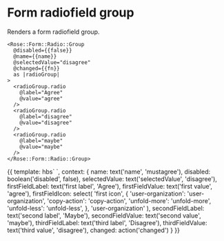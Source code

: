 
<Meta title="Rose|Form/Radio/Group" component="Form/Radio/Group" />

# Form radiofield group

Renders a form radiofield group.

```htmlbars
<Rose::Form::Radio::Group
  @disabled={{false}}
  @name={{name}}
  @selectedValue="disagree"
  @changed={{fn}}
  as |radioGroup|
>
  <radioGroup.radio
    @label="Agree"
    @value="agree"
  />
  <radioGroup.radio
    @label="disagree"
    @value="disagree"
  />
  <radioGroup.radio
    @label="maybe"
    @value="maybe"
  />
</Rose::Form::Radio::Group>
```
<Preview>
  <Story name="Basic" height="10rem">{{
  template: hbs`
    <Rose::Form::Radio::Group
      @disabled={{disabled}}
      @name={{name}}
      @selectedValue={{selectedValue}}
      @changed={{changed}}
      as |radioGroup|
    >
      <radioGroup.radio
        @label={{firstFieldLabel}}
        @value={{firstFieldValue}}
        @icon={{firstFieldIcon}}
      />
      <radioGroup.radio
        @label={{secondFieldLabel}}
        @value={{secondFieldValue}}
      />
      <radioGroup.radio
        @label={{thirdFieldLabel}}
        @value={{thirdFieldValue}}
      />
    </Rose::Form::Radio::Group>
  `,
  context: {
    name: text('name', 'mustagree'),
    disabled: boolean('disabled', false),
    selectedValue: text('selectedValue', 'disagree'),
    firstFieldLabel: text('first label', 'Agree'),
    firstFieldValue: text('first value', 'agree'),
    firstFieldIcon: select(
      'first icon',
      {
        'user-organization': 'user-organization',
        'copy-action': 'copy-action',
        'unfold-more': 'unfold-more',
        'unfold-less': 'unfold-less',
      },
      'user-organization'
    ),
    secondFieldLabel: text('second label', 'Maybe'),
    secondFieldValue: text('second value', 'maybe'),
    thirdFieldLabel: text('third label', 'Disagree'),
    thirdFieldValue: text('third value', 'disagree'),
    changed: action('changed')
  }
  }}</Story>
</Preview>
